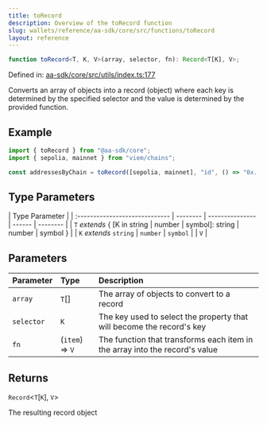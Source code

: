 ```yaml
---
title: toRecord
description: Overview of the toRecord function
slug: wallets/reference/aa-sdk/core/src/functions/toRecord
layout: reference
---
```


```ts
function toRecord<T, K, V>(array, selector, fn): Record<T[K], V>;
```

Defined in: [aa-sdk/core/src/utils/index.ts:177](https://github.com/alchemyplatform/aa-sdk/blob/49e74eee8606f480b200b4612d00d950da8a8742/aa-sdk/core/src/utils/index.ts#L177)

Converts an array of objects into a record (object) where each key is determined by the specified selector and the value is determined by the provided function.

## Example

```ts
import { toRecord } from "@aa-sdk/core";
import { sepolia, mainnet } from "viem/chains";

const addressesByChain = toRecord([sepolia, mainnet], "id", () => "0x..."); // { [sepolia.id]: "0x...", [mainnet.id]: "0x..." }
```

## Type Parameters

| Type Parameter                 |
| :----------------------------- | -------- | --------------- | ------ | -------- |
| `T` _extends_ \{ \[K in string | number   | symbol]: string | number | symbol } |
| `K` _extends_ `string`         | `number` | `symbol`        |
| `V`                            |

## Parameters

| Parameter  | Type            | Description                                                                 |
| :--------- | :-------------- | :-------------------------------------------------------------------------- |
| `array`    | `T`\[]          | The array of objects to convert to a record                                 |
| `selector` | `K`             | The key used to select the property that will become the record's key       |
| `fn`       | (`item`) => `V` | The function that transforms each item in the array into the record's value |

## Returns

`Record`\<`T`\[`K`], `V`>

The resulting record object

